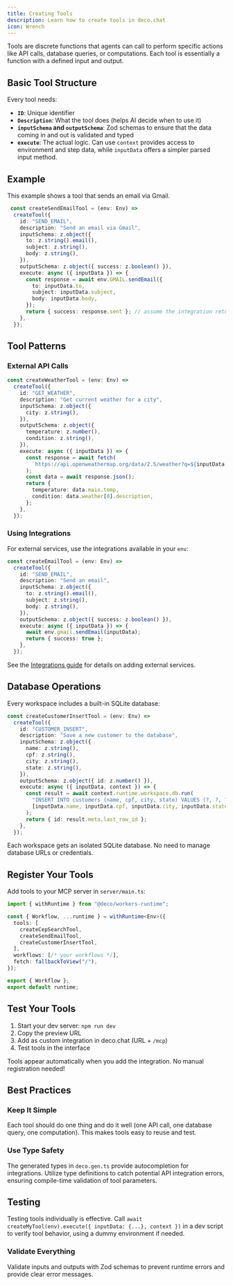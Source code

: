 ```yaml
---
title: Creating Tools
description: Learn how to create tools in deco.chat
icon: Wrench
---
```



Tools are discrete functions that agents can call to perform specific actions like API calls, database queries, or computations. Each tool is essentially a function with a defined input and output.

## Basic Tool Structure

Every tool needs:

- **`ID`**: Unique identifier
- **`Description`**: What the tool does (helps AI decide when to use it)
- **`inputSchema` and `outputSchema`**: Zod schemas to ensure that the data coming in and out is validated and typed
- **`execute`**: The actual logic. Can use `context` provides access to environment and step data, while `inputData` offers a simpler parsed input method.


## Example

This example shows a tool that sends an email via Gmail.

```typescript
 const createSendEmailTool = (env: Env) =>
  createTool({
    id: "SEND_EMAIL",
    description: "Send an email via Gmail",
    inputSchema: z.object({
      to: z.string().email(),
      subject: z.string(),
      body: z.string(),
    }),
    outputSchema: z.object({ success: z.boolean() }),
    execute: async ({ inputData }) => {
      const response = await env.GMAIL.sendEmail({
        to: inputData.to,
        subject: inputData.subject,
        body: inputData.body,
      });
      return { success: response.sent }; // assume the integration returns a 'sent' flag
    },
  }); 
```

## Tool Patterns

### External API Calls

```typescript
const createWeatherTool = (env: Env) =>
  createTool({
    id: "GET_WEATHER",
    description: "Get current weather for a city",
    inputSchema: z.object({
      city: z.string(),
    }),
    outputSchema: z.object({
      temperature: z.number(),
      condition: z.string(),
    }),
    execute: async ({ inputData }) => {
      const response = await fetch(
        `https://api.openweathermap.org/data/2.5/weather?q=${inputData.city}&appid=${env.API_KEY}`
      );
      const data = await response.json();
      return {
        temperature: data.main.temp,
        condition: data.weather[0].description,
      };
    },
  });
```

### Using Integrations

For external services, use the integrations available in your `env`:

```typescript
const createEmailTool = (env: Env) =>
  createTool({
    id: "SEND_EMAIL",
    description: "Send an email",
    inputSchema: z.object({
      to: z.string().email(),
      subject: z.string(),
      body: z.string(),
    }),
    outputSchema: z.object({ success: z.boolean() }),
    execute: async ({ inputData }) => {
      await env.gmail.sendEmail(inputData);
      return { success: true };
    },
  });
```

See the [Integrations guide](/guides/integrations) for details on adding external services.

## Database Operations

Every workspace includes a built-in SQLite database:

```typescript
const createCustomerInsertTool = (env: Env) =>
  createTool({
    id: "CUSTOMER_INSERT",
    description: "Save a new customer to the database",
    inputSchema: z.object({
      name: z.string(),
      cpf: z.string(),
      city: z.string(),
      state: z.string(),
    }),
    outputSchema: z.object({ id: z.number() }),
    execute: async ({ inputData, context }) => {
      const result = await context.runtime.workspace.db.run(
        "INSERT INTO customers (name, cpf, city, state) VALUES (?, ?, ?, ?) RETURNING id",
        [inputData.name, inputData.cpf, inputData.city, inputData.state]
      );
      return { id: result.meta.last_row_id };
    },
  });
```

<Callout type="info">
  Each workspace gets an isolated SQLite database. No need to manage database URLs or credentials.
</Callout>

## Register Your Tools

Add tools to your MCP server in `server/main.ts`:

```typescript
import { withRuntime } from "@deco/workers-runtime";

const { Workflow, ...runtime } = withRuntime<Env>({
  tools: [
    createCepSearchTool,
    createSendEmailTool,
    createCustomerInsertTool,
  ],
  workflows: [/* your workflows */],
  fetch: fallbackToView("/"),
});

export { Workflow };
export default runtime;
```

## Test Your Tools

1. Start your dev server: `npm run dev`
2. Copy the preview URL
3. Add as custom integration in deco.chat (URL + `/mcp`)
4. Test tools in the interface

<Callout type="success">
  Tools appear automatically when you add the integration. No manual registration needed!
</Callout>

## Best Practices

### Keep It Simple
Each tool should do one thing and do it well (one API call, one database query, one computation). This makes tools easy to reuse and test.

### Use Type Safety
The generated types in `deco.gen.ts` provide autocompletion for integrations. Utilize type definitions to catch potential API integration errors, ensuring compile-time validation of tool parameters.

## Testing
Testing tools individually is effective. Call `await createMyTool(env).execute({ inputData: {...}, context })` in a dev script to verify tool behavior, using a dummy environment if needed.

### Validate Everything
Validate inputs and outputs with Zod schemas to prevent runtime errors and provide clear error messages.
